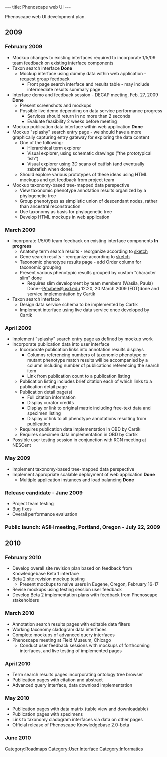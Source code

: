---
title: Phenoscape web UI
---

Phenoscape web UI development plan.

==2009==
===February 2009===
*Mockup changes to existing interfaces required to incorporate 1/5/09 team feedback on existing interface components
* Taxon search interface '''Done'''
** Mockup interface using dummy data within web application - request group feedback
*** Front page search interface and results table - may include intermediate results summary page
* Interface demo and feedback session - DECAP meeting, Feb. 27, 2009 '''Done'''
** Present screenshots and mockups
** Possible live demo depending on data service performance progress
*** Services should return in no more than 2 seconds
*** Evaluate feasibility 2 weeks before meeting
* Mockup publication data interface within web application '''Done'''
* Mockup "splashy" search entry page - we should have a more graphically capturing entry gateway for exploring the data content
** One of the following:
***Hierarchical term explorer
***Visual explorer, using schematic drawings ("the prototypical fish")
***Visual explorer using 3D scans of catfish (and eventually zebrafish when done).
**Should explore various prototypes of these ideas using HTML mockups and get feedback from project team
* Mockup taxonomy-based tree-mapped data perspective
** View taxonomic phenotype annotation results organized by a phylogenetic tree
** Group phenotypes as simplistic union of descendant nodes, rather than ancestral reconstruction
** Use taxonomy as basis for phylogenetic tree
**Develop HTML mockups in web application

===March 2009===
* Incorporate 1/5/09 team feedback on existing interface components '''In progress'''
** Anatomy term search results - reorganize according to [[:Image:Phenotype_search_page_mockup.jpg|sketch]]
** Gene search results - reorganize according to [[:Image:Gene_search_page_mockup.jpg|sketch]]
** Taxonomic phenotype results page - add Order column for taxonomic grouping
** Present various phenotypic results grouped by custom "character slim" done
*** Requires slim development by team members (Wasila, Paula) Done--[[User:Pmabee@usd.edu|Pmabee@usd.edu]] 12:20, 20 March 2009 (EDT)done and service implementation by Cartik
* Taxon search interface
** Design data service schema to be implemented by Cartik
** Implement interface using live data service once developed by Cartik

===April 2009===
* Implement "splashy" search entry page as defined by mockup work
* Incorporate publication data into user interface
** Incorporate publication links into annotation results displays
*** Columns referencing numbers of taxonomic phenotype or mutant phenotype match results will be accompanied by a column including number of publications referencing the search item
*** Link from publication count to a publication listing
** Publication listing includes brief citation each of which links to a publication detail page
** Publication detail page(s)
*** Full citation information
*** Display curator credits
*** Display or link to original matrix including free-text data and specimen listing
*** Display or link to all phenotype annotations resulting from publication
** Requires publication data implementation in OBD by Cartik
** Requires specimen data implementation in OBD by Cartik
* Possible user testing session in conjunction with RCN meeting at NESCent

===May 2009===
* Implement taxonomy-based tree-mapped data perspective
*Implement appropriate scalable deployment of web application '''Done'''
**Multiple application instances and load balancing '''Done'''

===Release candidate - June 2009===
*Project team testing
*Bug fixes
*Overall performance evaluation

===Public launch: ASIH meeting, Portland, Oregon - July 22, 2009===

==2010==
===February 2010===
* Develop overall site revision plan based on feedback from Knowledgebase Beta 1 interface
* Beta 2 site revision mockup testing
** Present mockups to naive users in Eugene, Oregon, February 16-17
* Revise mockups using testing session user feedback
* Develop Beta 2 implementation plans with feedback from Phenoscape stakeholders

===March 2010===
* Annotation search results pages with editable data filters
* Working taxonomy cladogram data interfaces
* Complete mockups of advanced query interfaces
* Phenoscape meeting at Field Museum, Chicago
** Conduct user feedback sessions with mockups of forthcoming interfaces, and live testing of implemented pages

===April 2010===
* Term search results pages incorporating ontology tree browser
* Publication pages with citation and abstract
* Advanced query interface, data download implementation

===May 2010===
* Publication pages with data matrix (table view and downloadable)
* Publication pages with specimens
* Link to taxonomy cladogram interfaces via data on other pages
* Official release of Phenoscape Knowledgebase 2.0-beta

===June 2010===

[[Category:Roadmaps]]
[[Category:User Interface]]
[[Category:Informatics]]